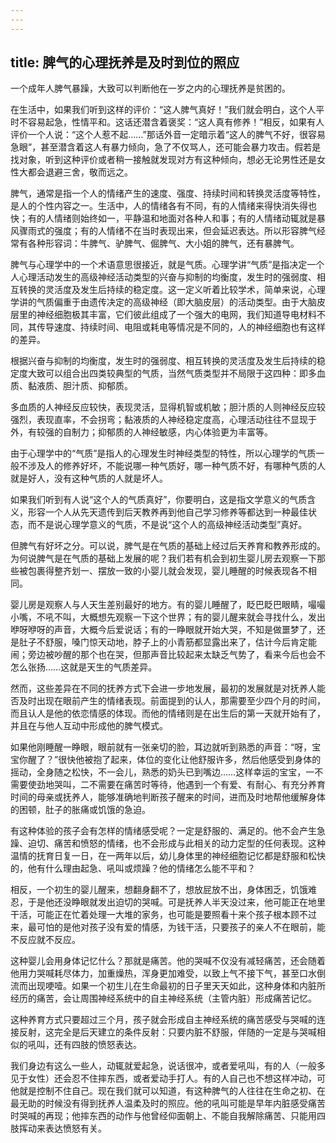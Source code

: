 ```yaml
---
---
---
```

title: 脾气的心理抚养是及时到位的照应
---




一个成年人脾气暴躁，大致可以判断他在一岁之内的心理抚养是贫困的。

在生活中，如果我们听到这样的评价：“这人脾气真好！”我们就会明白，这个人平时不容易起急，性情平和。这话还潜含着褒奖：“这人真有修养！”相反，如果有人评价一个人说：“这个人惹不起……”那话外音一定暗示着“这人的脾气不好，很容易急眼”，甚至潜含着这人有暴力倾向，急了不仅骂人，还可能会暴力攻击。假若是找对象，听到这种评价或者稍一接触就发现对方有这种倾向，想必无论男性还是女性大都会退避三舍，敬而远之。

脾气，通常是指一个人的情绪产生的速度、强度、持续时间和转换灵活度等特性，是人的个性内容之一。生活中，人的情绪各有不同，有的人情绪来得快消失得也快；有的人情绪则始终如一，平静温和地面对各种人和事；有的人情绪动辄就是暴风骤雨式的强度；有的人情绪不在当时表现出来，但会延迟表达。所以形容脾气经常有各种形容词：牛脾气、驴脾气、倔脾气、大小姐的脾气，还有暴脾气。

脾气与心理学中的一个术语意思很接近，就是气质。心理学讲“气质”是指决定一个人心理活动发生的高级神经活动类型的兴奋与抑制的均衡度，发生时的强弱度、相互转换的灵活度及发生后持续的稳定度。这一定义听着比较学术，简单来说，心理学讲的气质偏重于由遗传决定的高级神经（即大脑皮层）的活动类型。由于大脑皮层里的神经细胞极其丰富，它们彼此组成了一个强大的电网，我们知道导电材料不同，其传导速度、持续时间、电阻或耗电等情况是不同的，人的神经细胞也有这样的差异。

根据兴奋与抑制的均衡度，发生时的强弱度、相互转换的灵活度及发生后持续的稳定度大致可以组合出四类较典型的气质，当然气质类型并不局限于这四种：即多血质、黏液质、胆汁质、抑郁质。

多血质的人神经反应较快，表现灵活，显得机智或机敏；胆汁质的人则神经反应较强烈，表现直率，不会拐弯；黏液质的人神经稳定度高，心理活动往往不显现于外，有较强的自制力；抑郁质的人神经敏感，内心体验更为丰富等。

由于心理学中的“气质”是指人的心理发生时神经类型的特性，所以心理学的气质一般不涉及人的修养好坏，不能说哪一种气质好，哪一种气质不好，有哪种气质的人就是好人，没有这种气质的人就是坏人。

如果我们听到有人说“这个人的气质真好”，你要明白，这是指文学意义的气质含义，形容一个人从先天遗传到后天教养再到他自己学习修养等都达到一种最佳状态，而不是说心理学意义的气质，不是说“这个人的高级神经活动类型”真好。

但脾气有好坏之分。可以说，脾气是在气质的基础上经过后天养育和教养形成的。为何说脾气是在气质的基础上发展的呢？我们若有机会到初生婴儿房去观察一下那些被包裹得整齐划一、摆放一致的小婴儿就会发现，婴儿睡醒的时候表现各不相同。

婴儿房是观察人与人天生差别最好的地方。有的婴儿睡醒了，眨巴眨巴眼睛，嘬嘬小嘴，不吼不叫，大概想先观察一下这个世界；有的婴儿醒来就会寻找什么，发出咿呀咿呀的声音，大概今后爱说话；有的一睁眼就开始大哭，不知是做噩梦了，还是肚子不舒服，嗓门惊天动地，脖子上的小青筋都显露出来了，估计今后肯定能闹；旁边被吵醒的那个也在哭，但那声音比较起来太缺乏气势了，看来今后也会不怎么张扬……这就是天生的气质差异。

然而，这些差异在不同的抚养方式下会进一步地发展，最初的发展就是对抚养人能否及时出现在眼前产生的情绪表现。前面提到的认人，那需要至少四个月的时间，而且认人是他的依恋情感的体现。而他的情绪则是在出生后的第一天就开始有了，并且在与他人互动中形成他的脾气模式。

如果他刚睡醒一睁眼，眼前就有一张亲切的脸，耳边就听到熟悉的声音：“呀，宝宝你醒了？”很快他被抱了起来，体位的变化让他舒服许多，然后他感受到身体的摇动，全身随之松快，不一会儿，熟悉的奶头已到嘴边……这样幸运的宝宝，一不需要使劲地哭叫，二不需要在痛苦时等待，他遇到一个有爱、有耐心、有充分养育时间的母亲或抚养人，能够准确地判断孩子醒来的时间，进而及时地帮他缓解身体的困顿，肚子的胀痛或饥饿的急迫。

有这种体验的孩子会有怎样的情绪感受呢？一定是舒服的、满足的。他不会产生急躁、迫切、痛苦和愤怒的情绪，也不会形成与此相关的动力定型的任何表现。这种温情的抚育日复一日，在一两年以后，幼儿身体里的神经细胞记忆都是舒服和松快的，他有什么理由起急、吼叫或烦躁？他的情绪怎么能不平和？

相反，一个初生的婴儿醒来，想翻身翻不了，想放屁放不出，身体困乏，饥饿难忍，于是他还没睁眼就发出迫切的哭喊。可是抚养人半天没过来，他可能正在地里干活，可能正在忙着处理一大堆的家务，也可能是要照看十来个孩子根本顾不过来，最可怕的是他对孩子没有爱的情感，为钱干活，只要孩子的亲人不在眼前，能不反应就不反应。

这种婴儿会用身体记忆什么？那就是痛苦。他的哭喊不仅没有减轻痛苦，还会随着他用力哭喊耗尽体力，加重燥热，浑身更加难受，以致上气不接下气，甚至口水倒流而出现哽噎。如果一个初生儿在生命最初的日子里天天如此，这种身体和内脏所经历的痛苦，会让周围神经系统中的自主神经系统（主管内脏）形成痛苦记忆。

这种养育方式只要超过三个月，孩子就会形成自主神经系统的痛苦感受与哭喊的连接反射，这完全是后天建立的条件反射：只要内脏不舒服，伴随的一定是与哭喊相似的吼叫，还有四肢的愤怒表达。

我们身边有这么一些人，动辄就爱起急，说话很冲，或者爱吼叫，有的人（一般多见于女性）还会忍不住摔东西，或者爱动手打人。有的人自己也不想这样冲动，可他就是控制不住自己。现在我们就可以知道，有这种脾气的人往往在生命之初、在最无助的时候没有得到抚养人温柔及时的照应。他的吼叫可能是早年内脏感受痛苦时哭喊的再现；他摔东西的动作与他曾经仰面朝上、不能自我解除痛苦、只能用四肢挥动来表达愤怒有关。